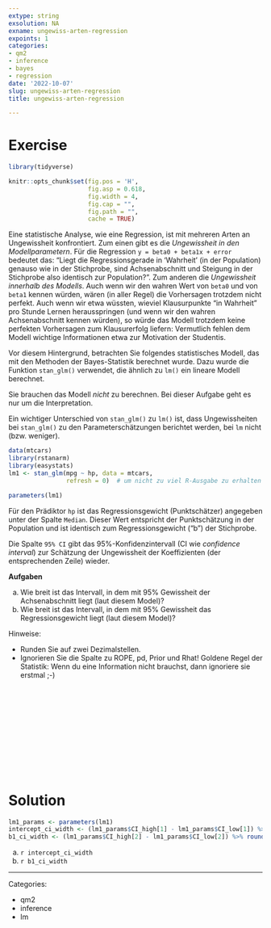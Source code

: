 ```yaml
---
extype: string
exsolution: NA
exname: ungewiss-arten-regression
expoints: 1
categories:
- qm2
- inference
- bayes
- regression
date: '2022-10-07'
slug: ungewiss-arten-regression
title: ungewiss-arten-regression

---
```











# Exercise


```r

library(tidyverse)
```


```r
knitr::opts_chunk$set(fig.pos = 'H',
                      fig.asp = 0.618,
                      fig.width = 4,
                      fig.cap = "", 
                      fig.path = "",
                      cache = TRUE)
```




Eine statistische Analyse, wie eine Regression, ist mit mehreren Arten an Ungewissheit konfrontiert. Zum einen gibt es die *Ungewissheit in den Modellparametern*. Für die Regression `y = beta0 + beta1x + error` bedeutet das: "Liegt die Regressionsgerade in 'Wahrheit' (in der Population) genauso wie in der Stichprobe, sind Achsenabschnitt und Steigung in der Stichprobe also identisch zur Population?". Zum anderen die *Ungewissheit innerhalb des Modells*. Auch wenn wir den wahren Wert von `beta0` und von `beta1` kennen würden, wären (in aller Regel) die Vorhersagen trotzdem nicht perfekt. Auch wenn wir etwa wüssten, wieviel Klausurpunkte "in Wahrheit" pro Stunde Lernen herausspringen (und wenn wir den wahren Achsenabschnitt kennen würden), so würde das Modell trotzdem keine perfekten Vorhersagen zum Klausurerfolg liefern: Vermutlich fehlen dem Modell wichtige Informationen etwa zur Motivation der Studentis.


Vor diesem Hintergrund, betrachten Sie folgendes statistisches Modell,
das mit den Methoden der Bayes-Statistik berechnet wurde.
Dazu wurde die Funktion `stan_glm()` verwendet, die ähnlich zu `lm()` ein lineare Modell berechnet.

Sie brauchen das Modell *nicht* zu berechnen. Bei dieser Aufgabe geht es nur um die Interpretation. 

Ein wichtiger Unterschied von `stan_glm()` zu `lm()` ist, dass Ungewissheiten bei `stan_glm()` zu den Parameterschätzungen berichtet werden, bei `lm` nicht (bzw. weniger).

```r
data(mtcars) 
library(rstanarm) 
library(easystats)
lm1 <- stan_glm(mpg ~ hp, data = mtcars,
                refresh = 0)  # um nicht zu viel R-Ausgabe zu erhalten

parameters(lm1)
```


Für den Prädiktor `hp` ist das Regressionsgewicht (Punktschätzer) angegeben unter der Spalte `Median`.
Dieser Wert entspricht der Punktschätzung in der Population und ist identisch zum Regressionsgewicht ("b") der Stichprobe.

Die Spalte `95% CI` gibt das 95%-Konfidenzintervall (CI wie *confidence interval*) zur Schätzung der Ungewissheit der Koeffizienten (der entsprechenden Zeile) wieder.  


**Aufgaben**

a) Wie breit ist das Intervall, in dem mit 95% Gewissheit der Achsenabschnitt liegt (laut diesem Model)?
b) Wie breit ist das Intervall, in dem mit 95% Gewissheit das Regressionsgewicht liegt (laut diesem Model)?


Hinweise:

- Runden Sie auf zwei Dezimalstellen.
- Ignorieren Sie die Spalte zu ROPE, pd, Prior und Rhat! Goldene Regel der Statistik: Wenn du eine Information nicht brauchst, dann ignoriere sie erstmal ;-)




</br>
</br>
</br>
</br>
</br>
</br>
</br>
</br>
</br>
</br>

# Solution

```r
lm1_params <- parameters(lm1)
intercept_ci_width <- (lm1_params$CI_high[1] - lm1_params$CI_low[1]) %>% round(2)
b1_ci_width <- (lm1_params$CI_high[2] - lm1_params$CI_low[2]) %>% round(2)
```


a) `r intercept_ci_width`
b) `r b1_ci_width`





---

Categories: 

- qm2
- inference
- lm

